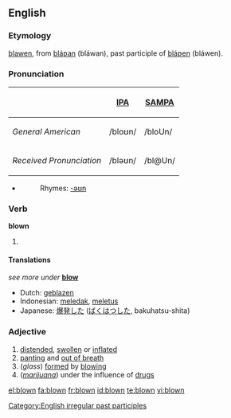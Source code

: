 ==English==

===Etymology===
{{ME.}} [[blawen]], from {{OE.}} [[blaƿan|bláƿan]] (bláwan), past participle of [[blaƿen|bláƿen]] (bláwen).  

=== Pronunciation ===
{| border=1 cellpadding=5
! !! [[w:IPA|IPA]] !! [[w:SAMPA|SAMPA]]
|-
! ''General American'' 
| /bloʊn/ || /bloUn/
|-
! ''Received Pronunciation'' 
| /bləʊn/ ||  /bl@Un/
|}
*{{audio|en-us-blown.ogg|Audio (US)}}
*:Rhymes: [[Rhymes:English:-əʊn|-əʊn]]

===Verb===
'''blown'''

# {{past participle of|blow}}

====Translations====
''see more under'' '''[[blow]]'''
*Dutch: [[geblazen]]
*Indonesian: [[ledak|meledak]], [[letus|meletus]]
*Japanese: [[爆発]]した ([[ばくはつ]]した, bakuhatsu-shita)

===Adjective===
{{en-adj|-}}

# [[distended]], [[swollen]] or [[inflated]]
# [[panting]] and [[out of breath]]
# (''glass'') [[formed]] by [[blowing]]
# (''[[marijuana]]'') under the influence of [[drug]]s

[[Category:English irregular past participles]]

[[el:blown]]
[[fa:blown]]
[[fr:blown]]
[[id:blown]]
[[te:blown]]
[[vi:blown]]